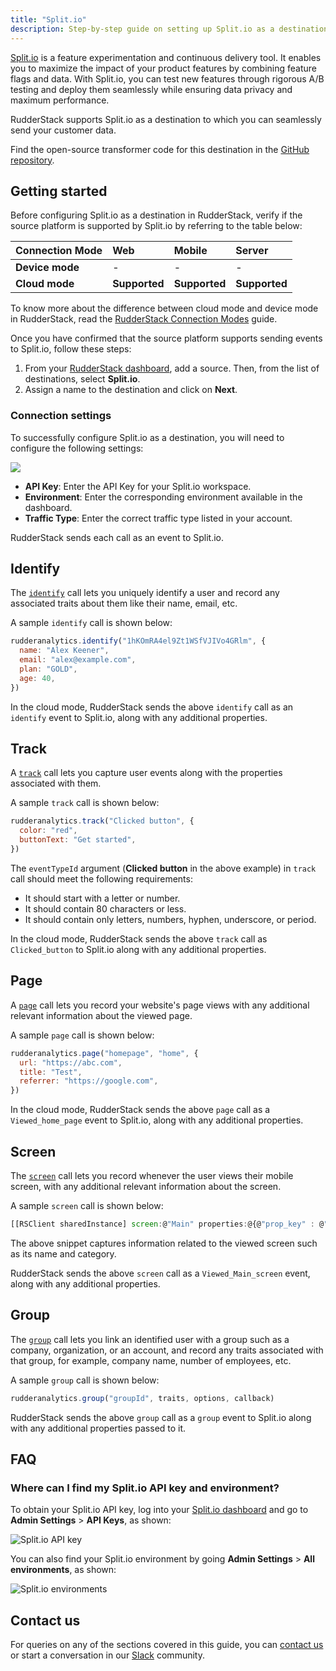 ```yaml
---
title: "Split.io"
description: Step-by-step guide on setting up Split.io as a destination in RudderStack.
---
```


[Split.io](https://www.split.io/) is a feature experimentation and continuous delivery tool. It enables you to maximize the impact of your product features by combining feature flags and data. With Split.io, you can test new features through rigorous A/B testing and deploy them seamlessly while ensuring data privacy and maximum performance.

RudderStack supports Split.io as a destination to which you can seamlessly send your customer data.

<div class="successBlock">

Find the open-source transformer code for this destination in the <a href="https://github.com/rudderlabs/rudder-transformer/tree/master/v0/destinations/splitio">GitHub repository</a>.
</div>

## Getting started

Before configuring Split.io as a destination in RudderStack, verify if the source platform is supported by Split.io by referring to the table below:

| **Connection Mode** | **Web**       | **Mobile**    | **Server**    |
| :------------------ | :------------ | :------------ | :------------ |
| **Device mode**     | -             | -             | -             |
| **Cloud mode**      | **Supported** | **Supported** | **Supported** |

<div class="infoBlock">

To know more about the difference between cloud mode and device mode in RudderStack, read the <a href="https://rudderstack.com/docs/rudderstack-cloud/rudderstack-connection-modes/">RudderStack Connection Modes</a> guide.
</div>

Once you have confirmed that the source platform supports sending events to Split.io, follow these steps:

1. From your [RudderStack dashboard](https://app.rudderstack.com/), add a source. Then, from the list of destinations, select **Split.io**.
2. Assign a name to the destination and click on **Next**.

### Connection settings

To successfully configure Split.io as a destination, you will need to configure the following settings:

<img src="../../assets/event-stream-destinations/splitio-connection-settings.png" />

- **API Key**: Enter the API Key for your Split.io workspace.
- **Environment**: Enter the corresponding environment available in the dashboard.
- **Traffic Type**: Enter the correct traffic type listed in your account.

<div class="infoBlock">

RudderStack sends each call as an event to Split.io.
</div>

## Identify

The [`identify`](https://rudderstack.com/docs/rudderstack-api/api-specification/rudderstack-spec/) call lets you uniquely identify a user and record any associated traits about them like their name, email, etc.

A sample `identify` call is shown below:

```javascript
rudderanalytics.identify("1hKOmRA4el9Zt1WSfVJIVo4GRlm", {
  name: "Alex Keener",
  email: "alex@example.com",
  plan: "GOLD",
  age: 40,
})
```

<div class="infoBlock">

In the cloud mode, RudderStack sends the above <code class="inline-code">identify</code> call as an <code class="inline-code">identify</code> event to Split.io, along with any additional properties.
</div>

## Track

A [`track`](https://rudderstack.com/docs/rudderstack-api/api-specification/rudderstack-spec/) call lets you capture user events along with the properties associated with them.

A sample `track` call is shown below:

```javascript
rudderanalytics.track("Clicked button", {
  color: "red",
  buttonText: "Get started",
})
```

The `eventTypeId` argument (**Clicked button** in the above example) in `track` call should meet the following requirements:
- It should start with a letter or number.
- It should contain 80 characters or less.
- It should contain only letters, numbers, hyphen, underscore, or period.

<div class="infoBlock">

In the cloud mode, RudderStack sends the above <code class="inline-code">track</code> call as <code class="inline-code">Clicked_button</code> to Split.io along with any additional properties.
</div>

## Page

A [`page`](https://rudderstack.com/docs/rudderstack-api/api-specification/rudderstack-spec/) call lets you record your website's page views with any additional relevant information about the viewed page.

A sample `page` call is shown below:

```javascript
rudderanalytics.page("homepage", "home", {
  url: "https://abc.com",
  title: "Test",
  referrer: "https://google.com",
})
```

<div class="infoBlock">

In the cloud mode, RudderStack sends the above <code class="inline-code">page</code> call as a <code class="inline-code">Viewed_home_page</code> event to Split.io, along with any additional properties.
</div>

## Screen

The [`screen`](https://www.rudderstack.com/docs/rudderstack-api/api-specification/rudderstack-spec/screen/) call lets you record whenever the user views their mobile screen, with any additional relevant information about the screen.

A sample `screen` call is shown below:

```javascript
[[RSClient sharedInstance] screen:@"Main" properties:@{@"prop_key" : @"prop_value"}];
```

The above snippet captures information related to the viewed screen such as its name and category.

<div class="infoBlock">

RudderStack sends the above <code class="inline-code">screen</code> call as a <code class="inline-code">Viewed_Main_screen</code> event, along with any additional properties.
</div>

## Group

The [`group`](https://www.rudderstack.com/docs/rudderstack-api/api-specification/rudderstack-spec/group/) call lets you link an identified user with a group such as a company, organization, or an account, and record any traits associated with that group, for example, company name, number of employees, etc.

A sample `group` call is shown below:

```javascript
rudderanalytics.group("groupId", traits, options, callback)
```

<div class="infoBlock">

RudderStack sends the above <code class="inline-code">group</code> call as a <code class="inline-code">group</code> event to Split.io along with any additional properties passed to it.
</div>

## FAQ

### Where can I find my Split.io API key and environment?

To obtain your Split.io API key, log into your [Split.io dashboard](https://app.split.io/) and go to **Admin Settings** > **API Keys**, as shown:

<img src="../../assets/event-stream-destinations/splitio-api-key.png" alt="Split.io API key" />

You can also find your Split.io environment by going **Admin Settings** > **All environments**, as shown:

<img src="../../assets/event-stream-destinations/splitio-environment.png" alt="Split.io environments" />

## Contact us

For queries on any of the sections covered in this guide, you can [contact us](mailto:%20docs@rudderstack.com) or start a conversation in our [Slack](https://rudderstack.com/join-rudderstack-slack-community) community.
